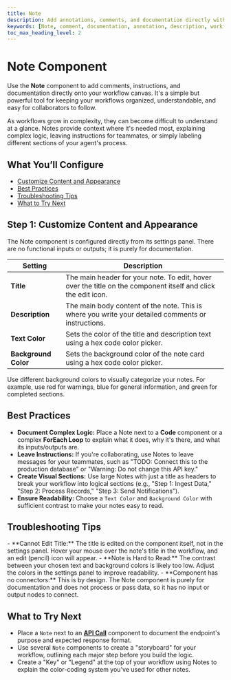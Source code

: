 ```yaml
---
title: Note
description: Add annotations, comments, and documentation directly within your workflows to improve clarity and organization.
keywords: [Note, comment, documentation, annotation, description, workflow, organization]
toc_max_heading_level: 2
---
```


# Note Component

Use the **Note** component to add comments, instructions, and documentation directly onto your workflow canvas. It's a simple but powerful tool for keeping your workflows organized, understandable, and easy for collaborators to follow.

<InfoCallout title="Why this matters">
As workflows grow in complexity, they can become difficult to understand at a glance. Notes provide context where it's needed most, explaining complex logic, leaving instructions for teammates, or simply labeling different sections of your agent's process.
</InfoCallout>

<Spacer size="md" />

## What You’ll Configure

- [Customize Content and Appearance](#step-1-customize-content-and-appearance)
- [Best Practices](#best-practices)
- [Troubleshooting Tips](#troubleshooting-tips)
- [What to Try Next](#what-to-try-next)

<Spacer size="md" />

## Step 1: Customize Content and Appearance

The Note component is configured directly from its settings panel. There are no functional inputs or outputs; it is purely for documentation.

| Setting             | Description                                                                 |
|---------------------|-----------------------------------------------------------------------------|
| **Title** | The main header for your note. To edit, hover over the title on the component itself and click the edit icon. |
| **Description** | The main body content of the note. This is where you write your detailed comments or instructions. |
| **Text Color** | Sets the color of the title and description text using a hex code color picker. |
| **Background Color**| Sets the background color of the note card using a hex code color picker.   |

<TipCallout title="Color Coding">
Use different background colors to visually categorize your notes. For example, use red for warnings, blue for general information, and green for completed sections.
</TipCallout>

<Arcade src="https://demo.arcade.software/hdAKAVEkIS3MP7JEZmin?embed&embed_mobile=tab&embed_desktop=inline&show_copy_link=true" title="Note | SmythOS" />

<Spacer size="md" />

## Best Practices

- **Document Complex Logic:** Place a Note next to a **Code** component or a complex **ForEach Loop** to explain what it does, why it's there, and what its inputs/outputs are.
- **Leave Instructions:** If you're collaborating, use Notes to leave messages for your teammates, such as "TODO: Connect this to the production database" or "Warning: Do not change this API key."
- **Create Visual Sections:** Use large Notes with just a title as headers to break your workflow into logical sections (e.g., "Step 1: Ingest Data," "Step 2: Process Records," "Step 3: Send Notifications").
- **Ensure Readability:** Choose a `Text Color` and `Background Color` with sufficient contrast to make your notes easy to read.

<Spacer size="md" />

## Troubleshooting Tips

<InfoCallout title="Having trouble with a Note?">
- **Cannot Edit Title:** The title is edited on the component itself, not in the settings panel. Hover your mouse over the note's title in the workflow, and an edit (pencil) icon will appear.
- **Note is Hard to Read:** The contrast between your chosen text and background colors is likely too low. Adjust the colors in the settings panel to improve readability.
- **Component has no connectors:** This is by design. The Note component is purely for documentation and does not process or pass data, so it has no input or output nodes to connect.
</InfoCallout>

<Spacer size="md" />

## What to Try Next

- Place a `Note` next to an **[API Call](../base/api-call)** component to document the endpoint's purpose and expected response format.
- Use several `Note` components to create a "storyboard" for your workflow, outlining each major step before you build the logic.
- Create a "Key" or "Legend" at the top of your workflow using Notes to explain the color-coding system you've used for other notes.
